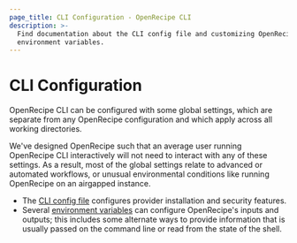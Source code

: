 ```yaml
---
page_title: CLI Configuration - OpenRecipe CLI
description: >-
  Find documentation about the CLI config file and customizing OpenRecipe
  environment variables.
---
```


# CLI Configuration

OpenRecipe CLI can be configured with some global settings, which are separate
from any OpenRecipe configuration and which apply across all working directories.

We've designed OpenRecipe such that an average user running OpenRecipe CLI
interactively will not need to interact with any of these settings. As a result,
most of the global settings relate to advanced or automated workflows, or
unusual environmental conditions like running OpenRecipe on an airgapped
instance.

- The [CLI config file](/terraform/cli/config/config-file) configures provider
  installation and security features.
- Several [environment variables](/terraform/cli/config/environment-variables) can
  configure OpenRecipe's inputs and outputs; this includes some alternate ways to
  provide information that is usually passed on the command line or read from
  the state of the shell.
